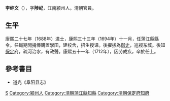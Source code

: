 '''李绅文'''（{{bd|？||1712年|catIdx=L李}}），字'''陟屺'''，江南颍州人。清朝官員。

== 生平 ==
康熙二十七年（1688年）进士，康熙三十三年（1694年）十一月，任蒲江縣縣令。任職期間捐俸購置學田，建校舍，招生授课。後擢拔為[[御史|御史]]，巡视东城。後知[[保定|保定]]府，疏河治水，有政聲。康熙五十一年（1712年），因劳成疾，卒於任上。

==參考書目==
* 道光《阜阳县志》

{{康熙二十七年戊辰科殿試金榜}}

{{Authority control}}

{{DEFAULTSORT:Li李}}
[[Category:李姓|S]]
[[Category:颍州人|Category:颍州人]]
[[Category:清朝蒲江縣知縣|Category:清朝蒲江縣知縣]]
[[Category:清朝保定府知府|Category:清朝保定府知府]]